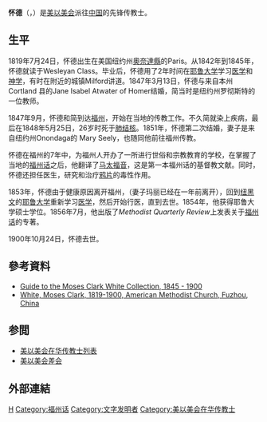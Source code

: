{{for|地名怀德|怀德县 (消歧义)}}
{{Infobox Person
| name   = 怀德<br />Moses Clark White
| image     = Rev MC White.jpg
| caption  = 怀德
| image_size  = 125px
| birth_date  = 1819年7月24日
| birth_place = 纽约州Paris
| death_date  = {{death date and age|1900|10|24|1819|07|24}}
| death_place = 
}}

'''怀德'''（{{lang-en|Moses Clark White}}，{{bd|1819年|7月24日|1900年|10月24日}}）是[[美以美会差会|美以美会]]派往[[中国|中国]]的先锋传教士。

==生平==
1819年7月24日，怀德出生在美国纽约州[[奧奈達縣_(紐約州)|奧奈達縣]]的Paris。从1842年到1845年，怀德就读于Wesleyan Class。毕业后，怀德用了2年时间在[[耶鲁大学|耶鲁大学]]学习[[医学|医学]]和[[神学|神学]]，有时在附近的城镇Milford讲道。1847年3月13日，怀德与来自本州Cortland 县的Jane Isabel Atwater of Homer结婚，简当时是纽约州罗彻斯特的一位教师。

1847年9月，怀德和简到达[[福州|福州]]，开始在当地的传教工作。不久简就染上疾病，最后在1848年5月25日，26岁时死于[[肺结核|肺结核]]。1851年，怀德第二次结婚，妻子是来自纽约州Onondaga的 Mary Seely，也随同他前往福州传教。

怀德在福州的7年中，为福州人开办了一所进行世俗和宗教教育的学校，在掌握了当地的[[福州话|福州话]]之后，他翻译了[[马太福音|马太福音]]，这是第一本福州话的基督教文献。同时，怀德还担任医生，研究和治疗[[鸦片|鸦片]]的毒性作用。

1853年，怀德由于健康原因离开福州，（妻子玛丽已经在一年前离开），回到[[纽黑文|纽黑文]]的[[耶鲁大学|耶鲁大学]]重新学习[[医学|医学]]，然后开始行医，直到去世。1854年，他获得耶鲁大学硕士学位。1856年7月，他出版了''Methodist Quarterly Review''上发表关于[[福州话|福州话]]的专著。

1900年10月24日，怀德去世。

==參考資料==
{{refbegin}}
* [https://web.archive.org/web/20060914140409/http://www.wesleyan.edu/libr/schome/FAs/wh1000-116.html Guide to the Moses Clark White Collection, 1845 - 1900]
* [http://www.bdcconline.net/bdcc_stories/china/fujian/white_mc.html White, Moses Clark, 1819-1900, American Methodist Church, Fuzhou, China] {{Wayback|url=http://www.bdcconline.net/bdcc_stories/china/fujian/white_mc.html |date=20071012202233 }}
{{refend}}

== 参閲 ==
*[[美以美会在华传教士列表|美以美会在华传教士列表]]
*[[美以美会差会|美以美会差会]]

==外部連結==
{{wikisource|The Chinese Language Spoken at Fuh Chau}}

{{基督教传教士在福州}}

[[Category:在华基督教传教士|H]]
[[Category:福州话|Category:福州话]]
[[Category:文字发明者|Category:文字发明者]]
[[Category:美以美会在华传教士|Category:美以美会在华传教士]]